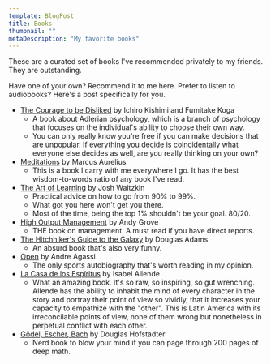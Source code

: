 ```yaml
---
template: BlogPost
title: Books
thumbnail: ""
metaDescription: "My favorite books"
---
```



These are a curated set of books I've recommended privately to my friends. They are outstanding.

Have one of your own? Recommend it to me <Link to="leave-a-message">here</Link>.
Prefer to listen to audiobooks? Here's a <Link to="audiobooks">post</Link> specifically for you.

- [The Courage to be Disliked](https://www.amazon.com/Courage-Be-Disliked-Phenomenon-Happiness/dp/1501197274) by Ichiro Kishimi and Fumitake Koga
  - A book about Adlerian psychology, which is a branch of psychology that
    focuses on the individual's ability to choose their own way.
  - You can only really know you're free if you can make decisions that are
    unpopular. If everything you decide is coincidentally what everyone else
    decides as well, are you really thinking on your own?
- [Meditations](https://www.amazon.com/Meditations-New-Translation-Marcus-Aurelius/dp/0812968255) by Marcus Aurelius
  - This is a book I carry with me everywhere I go. It has the best wisdom-to-words ratio of any book I've read.
- [The Art of Learning](https://www.amazon.com/Art-Learning-Journey-Optimal-Performance/dp/0743277465/ref=tmm_pap_swatch_0?_encoding=UTF8&qid=1623107423&sr=1-1) by Josh Waitzkin
  - Practical advice on how to go from 90% to 99%.
  - What got you here won't get you there.
  - Most of the time, being the top 1% shouldn't be your goal. 80/20.
- [High Output Management](https://www.amazon.com/High-Output-Management/dp/B08Z8K64S2/ref=sr_1_1?crid=2ZTIFT50BSX79&dchild=1&keywords=high+output+management&qid=1623107463&s=books&sprefix=high+out%2Cstripbooks-intl-ship%2C214&sr=1-1) by Andy Grove
  - THE book on management. A must read if you have direct reports.
- [The Hitchhiker's Guide to the Galaxy](https://www.amazon.com/Hitchhikers-Guide-Galaxy-Douglas-Adams/dp/0345418913/ref=tmm_pap_swatch_0?_encoding=UTF8&qid=1623107489&sr=1-1) by Douglas Adams
  - An absurd book that's also very funny.
- [Open](https://www.amazon.com/Open-Autobiography-Andre-Agassi/dp/0307388409) by Andre Agassi
  - The only sports autobiography that's worth reading in my opinion.
- [La Casa de los Espíritus](https://www.amazon.com/casa-los-esp%C3%ADritus-CONTEMPORANEA/dp/8483462036) by Isabel Allende
  - What an amazing book. It's so raw, so inspiring, so gut wrenching. Allende
    has the ability to inhabit the mind of every character in the story and
portray their point of view so vividly, that it increases your capacity to
empathize with the "other". This is Latin America with its irreconcilable points
of view, none of them wrong but nonetheless in perpetual conflict with each
other.
- [Gödel, Escher, Bach](https://www.amazon.com/G%C3%B6del-Escher-Bach-Eternal-Golden/dp/0465026567/ref=sr_1_1?crid=230J1Q8W5B7PV&dchild=1&keywords=godel+escher+bach&qid=1623107249&s=books&sprefix=Godel+Es%2Cstripbooks-intl-ship%2C216&sr=1-1) by Douglas Hofstadter
  - Nerd book to blow your mind if you can page through 200 pages of deep math.
